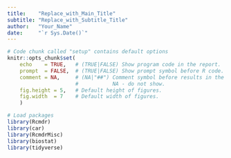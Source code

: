 ```yaml
---
title:    "Replace_with_Main_Title"
subtitle: "Replace_with_Subtitle_Title"
author:   "Your_Name"
date:     "`r Sys.Date()`"
---
```


```r
# Code chunk called "setup" contains default options
knitr::opts_chunk$set(
    echo    = TRUE,   # (TRUE|FALSE) Show program code in the report.
    prompt  = FALSE,  # (TRUE|FALSE) Show prompt symbol before R code.
    comment = NA,     # (NA|"##") Comment symbol before results in the report.
                      #           NA - do not show.
    fig.height = 5,   # Default height of figures.
    fig.width  = 7    # Default width of figures. 
    )

# Load packages
library(Rcmdr)
library(car)
library(RcmdrMisc)
library(biostat)
library(tidyverse)
```

